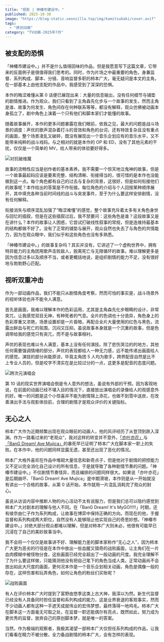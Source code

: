 ```yaml
---
title: "观影 | 神椿市建设中。"
published: 2025-10-30
image: "https://blog-static.xeonzilla.top/img/kamitsubaki/cover.avif"
tags: 
  - "原创动画"
category: "TV动画-2025年7月"
---
```


## 被支配的恐惧

「神椿市建设中。」并不是什么值得回味的作品，但是我愿意写下这篇文章，它带来的反面例子是很值得我们思考的。同时，作为片场之中最重要的角色，身兼监督、系列构成、脚本、分镜、音响监督多职的柿本广大，毫无疑问是本文的主角，在一部基本上由他支配的作品中，我感受到了深深的恐惧。

本作的晦涩难懂从第 0 话便已展现出来：大量的信息输出，没有任何细节与铺垫的剧情推进。作为观众，我们只看到了主角森先化步与一个故事的发生，然而主角是谁、故事为何发生、角色间存在何种联系等等，都没有解释，观众仿佛被动画本身孤立了，剧中角色上演着一个只有他们和脚本家们才能懂的故事。

随着故事展开，本作的更多问题暴露在我们眼前，依我之见，最大的问题是战斗场景的调度：声优的歌声混杂着打斗的音效和角色的台词，还有特效复杂且没有重点的画面，整个场景凌乱又破碎，既没有展现出一个音乐企划应有的音乐水平，又不能带来纯粹的战斗戏码。与之相对的就是本作的 OP 和 ED，没有了其他元素的干扰，仅仅是一个简单的 MV，给人带来的体验要好得多。

![对抗破维魔](https://blog-static.xeonzilla.top/img/kamitsubaki/01.avif "对抗破维魔")

故事的流畅性应当是创作者的基本素养。我不需要一个惊天地泣鬼神的故事，但是一个故事最起码应该是要素完整、结构清晰、衔接得当的，很可惜的是本作也没能做到这一点。每个角色都有自己的过去与复杂的背景，这很好，但是如何衔接他们的故事呢？本作给出的答案是不作衔接。每位角色的介绍与个人回按某种顺序展开，其中填充各种当前时间线的战斗与突发事件，至于为什么要这样安排剧情，没有任何解释。

衔接消失与顺序混乱加强了“晦涩难懂”的感觉，整个故事充斥着太多有关角色身世与回忆的插叙，但是在这些插叙过后，我不禁要问：这些角色是谁？这段故事又是在讲什么？本作的故事让人困惑，它尝试打破线性叙事的常规，但是连维持最基本的结构都做不好了。没有了正常的铺垫与展开，观众自然也失去了与角色的共情能力，因为在观众眼中，我们似乎和这些角色也没有多熟悉。

「神椿市建设中。」的故事复杂吗？其实并没有，它讲述了一个虚构世界中，拥有特异能力的主角团用歌声击败敌人，脱离死亡与无限循环的故事。难以理解更多是因为信息过多以及顺序不当，或者更概括地说，是组织剧情的能力不足，没有很好地与勃勃野心匹配。

## 视听双重冲击

作为一部动画作品，我们不能只从剧情角度考察，然而可怕的事实是，战斗场景外的视听体验也并不能令人满意。

首先是画面，我难以理解本作的色彩运用，尤其是主角森先化步眼睛的设计，非常突兀，让我感觉双目无神，有种死者的气息。全片的色调也十分诡异，角色身上的色彩厚重又浓艳，场景设置却是一片昏暗，再配合全片大量使用的红色与黑色，流露出鲜血与死亡的氛围，沉闷又压抑。虽说故事本身就是一个沉重的故事，但是色调带给我的感觉只有突兀，而不是与故事相衬。

声优的表现也难以令人满意，基本上没有任何演技。除了悲伤哭泣的的地方，其他任何需要强调情绪的部分，声优的表现都给人一种无力感，远不能传递出画面给人的感觉。演技的部分尚能原谅，毕竟主角团 5 人均为歌手，跨界配音自然是比不上专业人员的，但是咬字不清实在是比较过分的一点，这更多是配音的态度问题。

![跨次元演唱会](https://blog-static.xeonzilla.top/img/kamitsubaki/02.avif "跨次元演唱会")

第 10 话的现实世界演唱会倒是令人意外的想法，虽说有外部的干预。因为客观地说，在前面的动画已经不堪入目的情况下，直接放出演唱会的录像给人的观感意外的好。唯一的问题是这个小惊喜并不能为剧情锦上添花，也做不到雪中送炭，在改善演出手法与观影体验前，合理的剧情才是观众评价的关键指标。

## 无心之人

柿本广大作为近期频繁出现在观众眼前的动画人，他的风评经历了从登顶到跌入深渊。作为一路看过来的“老观众”，我对这样的转变并不意外，[「亦叶亦花」](/posts/narenare/)与[「BanG Dream! Ave Mujica」](/posts/bang_dream_ave_mujica/)的暴死早已证明了柿本广大在脚本家一职上的失败。在本作中，他的问题同样显露无遗，甚至还出现了恶化的情况。

柿本广大格外喜欢在作品中堆砌大量信息和新奇点子，但是他对于剧情的把控能力又不足以完全消化自己设计的所有信息，于是就导致了各种剧情节奏的问题。「神椿市建设中。」不仅剧情节奏怪异，而且编排的问题同样很大。如果说「亦叶亦花」是后期崩坏、「BanG Dream! Ave Mujica」是中期滑坡，本作则是从一开始就没有讲出一个合格的故事，从第 0 话开始，本作就用一片混乱消耗完了观众的耐心。

虽说从访谈内容中推断人物的内心活动不太有说服力，但是我们总可以隐约感觉到柿本广大对剧本的理解与他人不同。在「BanG Dream! It's MyGO!!!!!」时期，还有绫奈由仁子作为系列构成，让故事在博弈中保持正确的方向。而现在的他，手握监督和系列构成两大职位，自然没有人能够阻止他实现自己的奇思妙想。「神椿市建设中。」对绝大部分观众都难以理解，但是对柿本广大则未必，他很有可能早已沉浸在了自己的美妙故事当中。

我不会将一个仅仅是故事讲不好、理解能力差的脚本家称作“无心之人”，因为柿本广大更为恶劣的行径是在本作中放出一些血腥又猎奇的战败画面，让主角们在一片血肉模糊中被怪物分食，这些画面已经完全超出了一般动画的尺度。我完全理解不了为什么要这样做，只能猜测他没有把自己笔下的角色当成人类。正常动画尚不会放出如此大尺度的画面，更何况本作是一个音乐企划相关动画，角色是偶像一般的存在，这样伤害和玩弄角色，如何让角色的粉丝们买账呢？

![战败画面](https://blog-static.xeonzilla.top/img/kamitsubaki/03.avif "战败画面")

有人在评价柿本广大时提到了富野由悠季这类上古大神，我深以为然。新生代监督已经没有人具备同时担任监督和系列构成的能力，这是业界衰退的客观事实，然而不少动画人都有这种一手遮天成就伟业的宏伟梦想，最终落得一地鸡毛。柿本广大在脚本这一方面毫无可取之处，在监督一职还能偶尔有亮点，既然如此，努力成为更优秀的监督，放弃自己的原创脚本梦，就是唯一的答案。

当然，作为极端的观察者，我极其渴望一部柿本广大仅担任系列构成的作品，让我们看看在精力不被分散，全力备战剧情的柿本广大，会有怎样的表现。
